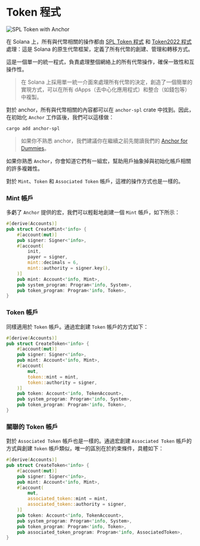 
# Token 程式

![SPL Token with Anchor](/graphics/course-banners/spl-token-with-anchor.png)

在 Solana 上，所有與代幣相關的操作都由 [SPL Token 程式](https://github.com/solana-program/token) 和 [Token2022 程式](/zh-HK/courses/token-2022-program) 處理：這是 Solana 的原生代幣框架，定義了所有代幣的創建、管理和轉移方式。

這是一個單一的統一程式，負責處理整個網絡上的所有代幣操作，確保一致性和互操作性。

> 在 Solana 上採用單一統一介面來處理所有代幣的決定，創造了一個簡單的實現方式，可以在所有 dApps（去中心化應用程式）和整合（如錢包等）中複製。

對於 anchor，所有與代幣相關的內容都可以在 `anchor-spl` crate 中找到。因此，在初始化 `Anchor` 工作區後，我們可以這樣做：

```bash
cargo add anchor-spl
```

> 如果你不熟悉 anchor，我們建議你在繼續之前先閱讀我們的 [Anchor for Dummies](/zh-HK/courses/anchor-for-dummies)。

<ArticleSection name="Mint 和 Token 帳戶" id="mint-and-token-accounts" level="h2" />

如果你熟悉 `Anchor`，你會知道它們有一組宏，幫助用戶抽象掉與初始化帳戶相關的許多複雜性。

對於 `Mint`、`Token` 和 `Associated Token` 帳戶，這裡的操作方式也是一樣的。

### Mint 帳戶

多虧了 `Anchor` 提供的宏，我們可以輕鬆地創建一個 `Mint` 帳戶，如下所示：

```rust
#[derive(Accounts)]
pub struct CreateMint<'info> {
    #[account(mut)]
    pub signer: Signer<'info>,
    #[account(
        init,
        payer = signer,
        mint::decimals = 6,
        mint::authority = signer.key(),
    )]
    pub mint: Account<'info, Mint>,
    pub system_program: Program<'info, System>,
    pub token_program: Program<'info, Token>,
}
```

### Token 帳戶

同樣適用於 `Token` 帳戶。通過宏創建 `Token` 帳戶的方式如下：

```rust
#[derive(Accounts)]
pub struct CreateToken<'info> {
    #[account(mut)]
    pub signer: Signer<'info>,
    pub mint: Account<'info, Mint>,
    #[account(
        mut,
        token::mint = mint,
        token::authority = signer,
    )]
    pub token: Account<'info, TokenAccount>,
    pub system_program: Program<'info, System>,
    pub token_program: Program<'info, Token>,
}
```

### 關聯的 Token 帳戶

對於 `Associated Token` 帳戶也是一樣的。通過宏創建 `Associated Token` 帳戶的方式與創建 `Token` 帳戶類似，唯一的區別在於約束條件，具體如下：

```rust
#[derive(Accounts)]
pub struct CreateToken<'info> {
    #[account(mut)]
    pub signer: Signer<'info>,
    pub mint: Account<'info, Mint>,
    #[account(
        mut,
        associated_token::mint = mint,
        associated_token::authority = signer,
    )]
    pub token: Account<'info, TokenAccount>,
    pub system_program: Program<'info, System>,
    pub token_program: Program<'info, Token>,
    pub associated_token_program: Program<'info, AssociatedToken>,
}
```